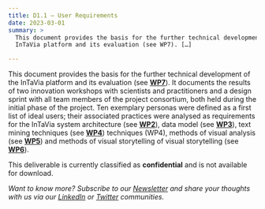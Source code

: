 ```yaml
---
title: D1.1 – User Requirements
date: 2023-03-01
summary: >
  This document provides the basis for the further technical development of the
  InTaVia platform and its evaluation (see WP7). […]

---
```

This document provides the basis for the further technical development of the InTaVia platform and its evaluation (see [**WP7**](https://intavia.eu/work-packages/)). It documents the results of two innovation workshops with scientists and practitioners and a design sprint with all team members of the project consortium, both held during the initial phase of the project. Ten exemplary personas were defined as a first list of ideal users; their associated practices were analysed as requirements for the InTaVia system architecture (see [**WP2**](https://intavia.eu/work-packages/)), data model (see [**WP3**](https://intavia.eu/work-packages/)), text mining techniques (see [**WP4**](https://intavia.eu/work-packages/)) techniques (WP4), methods of visual analysis (see [**WP5**](https://intavia.eu/work-packages/)) and methods of visual storytelling of visual storytelling (see [**WP6**](https://intavia.eu/work-packages/)).

This deliverable is currently classified as **confidential** and is not available for download.

*Want to know more? Subscribe to our [Newsletter](https://intavia.eu/subscribe/) and share your thoughts with us via our [LinkedIn](https://www.linkedin.com/company/project-intavia) or [Twitter](https://twitter.com/projectintavia) communities.*
